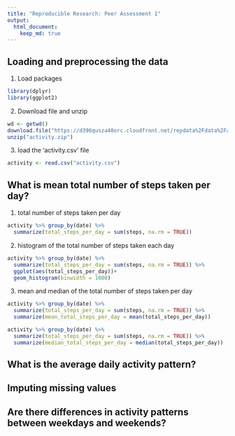 ```yaml
---
title: "Reproducible Research: Peer Assessment 1"
output: 
  html_document:
    keep_md: true
---
```



## Loading and preprocessing the data

1. Load packages  
```r
library(dplyr)
library(ggplot2)
```

2. Download file and unzip  
```r
wd <- getwd()
download.file("https://d396qusza40orc.cloudfront.net/repdata%2Fdata%2Factivity.zip", destfile = paste0(wd,"/activity.zip"))
unzip("activity.zip")
```

3. load the 'activity.csv' file  
```r
activity <- read.csv("activity.csv")
```


## What is mean total number of steps taken per day?
1. total number of steps taken per day  
```r
activity %>% group_by(date) %>% 
  summarize(total_steps_per_day = sum(steps, na.rm = TRUE))
```
  
2. histogram of the total number of steps taken each day  
```r
activity %>% group_by(date) %>% 
  summarize(total_steps_per_day = sum(steps, na.rm = TRUE)) %>% 
  ggplot(aes(total_steps_per_day))+
  geom_histogram(binwidth = 1000)
```
  
3. mean and median of the total number of steps taken per day
```r
activity %>% group_by(date) %>% 
  summarize(total_steps_per_day = sum(steps, na.rm = TRUE)) %>% 
  summarize(mean_total_steps_per_day = mean(total_steps_per_day))

activity %>% group_by(date) %>% 
  summarize(total_steps_per_day = sum(steps, na.rm = TRUE)) %>% 
  summarize(median_total_steps_per_day = median(total_steps_per_day))
```



## What is the average daily activity pattern?



## Imputing missing values



## Are there differences in activity patterns between weekdays and weekends?
